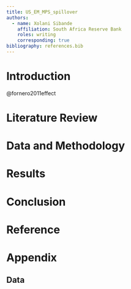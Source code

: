```yaml
---
title: US_EM_MPS_spillover
authors:
  - name: Xolani Sibande
    affiliation: South Africa Reserve Bank
    roles: writing
    corresponding: true
bibliography: references.bib
---
```



# Introduction
@fornero2011effect

# Literature Review

# Data and Methodology

# Results

# Conclusion

# Reference {.unnurmbered}

:::{#refs}

:::

# Appendix
## Data





